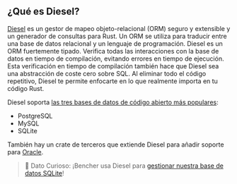 ## ¿Qué es Diesel?

[Diesel][github diesel] es un gestor de mapeo objeto-relacional (ORM) seguro y extensible y un generador de consultas para Rust. Un ORM se utiliza para traducir entre una base de datos relacional y un lenguaje de programación. Diesel es un ORM fuertemente tipado. Verifica todas las interacciones con la base de datos en tiempo de compilación, evitando errores en tiempo de ejecución. Esta verificación en tiempo de compilación también hace que Diesel sea una abstracción de coste cero sobre SQL. Al eliminar todo el código repetitivo, Diesel te permite enfocarte en lo que realmente importa en tu código Rust.

Diesel soporta [las tres bases de datos de código abierto más populares][stackoverflow databases]:

- PostgreSQL
- MySQL
- SQLite

También hay un crate de terceros que extiende Diesel para añadir soporte para [Oracle][github diesel oci].

> 🐰 Dato Curioso: ¡Bencher usa Diesel para [gestionar nuestra base de datos SQLite][sqlite]!

[github diesel]: https://github.com/diesel-rs/diesel
[stackoverflow databases]: https://survey.stackoverflow.co/2023/#most-popular-technologies-database-prof
[github diesel oci]: https://github.com/GiGainfosystems/diesel-oci

[sqlite]: /es/learn/engineering/sqlite-performance-tuning/